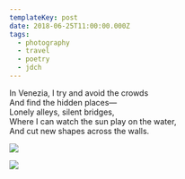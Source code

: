 ```yaml
---
templateKey: post
date: 2018-06-25T11:00:00.000Z
tags:
  - photography
  - travel
  - poetry
  - jdch
---
```

In Venezia, I try and avoid the crowds<br/>
And find the hidden places—<br/>
Lonely alleys, silent bridges,<br/>
Where I can watch the sun play on the water,<br/>
And cut new shapes across the walls.

![](../../assets/photos/20180624-IMG_1495.jpg)

![](../../assets/photos/20180624-IMG_1497.jpg)
